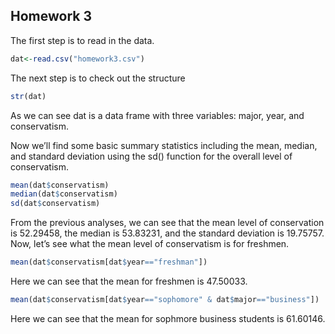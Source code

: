 ## Homework 3

<!--
You can use the example3.Rmd or other files to find examples
of the codes you'll need to use to complete this assignment. I strongly
urge you to copy and paste relevant code that you know works from my
examples or instructions and then edit that code so you're working
with the appropriate variables for the homework.
-->

<!--
Set the working directory.
No Rchunk is needed to accomplish this.
-->

<!--
Read in the homework3.csv data. For each of the following steps you
should preface your R commands with some plain English explanation.
-->
The first step is to read in the data.
```r
dat<-read.csv("homework3.csv")
```

<!--
Check the structure of the data.
-->
The next step is to check out the structure

```r
str(dat)
```
As we can see dat is a data frame with three variables: major,
year, and conservatism.

<!--
Find the mean, median, and standard deviation using the sd() function
for the overall level of conservatism.
-->
Now we'll find some basic summary statistics including the
mean, median, and standard deviation using the sd() function for the overall level of conservatism.

```r
mean(dat$conservatism)
median(dat$conservatism)
sd(dat$conservatism)
```
From the previous analyses, we can see that the mean level of
conservation is 52.29458, the median is  53.83231, and the standard deviation is  19.75757.
<!--
Find the mean level of conservation for freshmen only.
-->
Now, let's see what the mean level of conservatism is for freshmen.

```r
mean(dat$conservatism[dat$year=="freshman"])
```
Here we can see that the mean for freshmen is 47.50033.

<!--
Find the mean level of conservatism for sophomore business students only.
-->

```r
mean(dat$conservatism[dat$year=="sophomore" & dat$major=="business"])
```
Here we can see that the mean for sophmore business students is 61.60146.